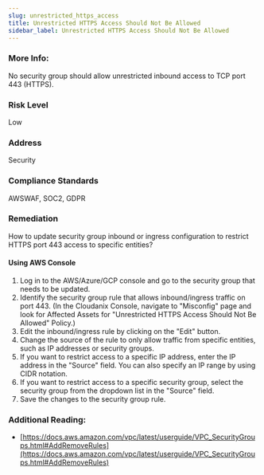 ```yaml
---
slug: unrestricted_https_access
title: Unrestricted HTTPS Access Should Not Be Allowed
sidebar_label: Unrestricted HTTPS Access Should Not Be Allowed
---
```


### More Info:

No security group should allow unrestricted inbound access to TCP port 443 (HTTPS).

### Risk Level

Low

### Address

Security

### Compliance Standards

AWSWAF, SOC2, GDPR

### Remediation

How to update security group inbound or ingress configuration to restrict HTTPS port 443 access to specific entities?

#### Using AWS Console

1. Log in to the AWS/Azure/GCP console and go to the security group that needs to be updated.
2. Identify the security group rule that allows inbound/ingress traffic on port 443.
    (In the Cloudanix Console, navigate to "Misconfig" page and look for Affected Assets for "Unrestricted HTTPS Access Should Not Be Allowed" Policy.)
3. Edit the inbound/ingress rule by clicking on the "Edit" button.
4. Change the source of the rule to only allow traffic from specific entities, such as IP addresses or security groups.
5. If you want to restrict access to a specific IP address, enter the IP address in the "Source" field. You can also specify an IP range by using CIDR notation.
6. If you want to restrict access to a specific security group, select the security group from the dropdown list in the "Source" field.
7. Save the changes to the security group rule.

### Additional Reading:

- [https://docs.aws.amazon.com/vpc/latest/userguide/VPC_SecurityGroups.html#AddRemoveRules](https://docs.aws.amazon.com/vpc/latest/userguide/VPC_SecurityGroups.html#AddRemoveRules) 

